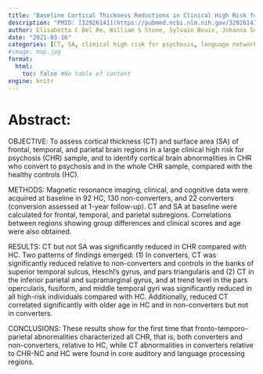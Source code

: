 ```yaml
---
title: "Baseline Cortical Thickness Reductions in Clinical High Risk for Psychosis: Brain Regions Associated with Conversion to Psychosis Versus Non-Conversion as Assessed at One-Year Follow-Up in the Shanghai-At-Risk-for-Psychosis (SHARP) Study"
description: "PMID: [32926141](https://pubmed.ncbi.nlm.nih.gov/32926141/){target='_blank'}    DOI: [10.1093/schbul/sbaa127](https://doi.org/10.1093/schbul/sbaa127){target='_blank'}"
author: Elisabetta C Del Re, William S Stone, Sylvain Bouix, Johanna Seitz, Victor Zeng, Anthony Guliano, Nathaniel Somes, Tianhong Zhang, Benjamin Reid, Amanda Lyall, Monica Lyons, Huijun Li, Susan Whitfield-Gabrieli, Matcheri Keshavan, Larry J Seidman, Robert W McCarley, Jijun Wang, Yingying Tang, Martha E Shenton, Margaret A Niznikiewicz
date: "2021-03-16"
categories: [CT, SA, clinical high risk for psychosis, language network, prediction of conversion]
#image: map.jpg
format:
  html:
    toc: false #No table of content
engine: knitr
---
```


# Abstract:

OBJECTIVE: To assess cortical thickness (CT) and surface area (SA) of frontal, temporal, and parietal brain regions in a large clinical high risk for psychosis (CHR) sample, and to identify cortical brain abnormalities in CHR who convert to psychosis and in the whole CHR sample, compared with the healthy controls (HC).

METHODS: Magnetic resonance imaging, clinical, and cognitive data were acquired at baseline in 92 HC, 130 non-converters, and 22 converters (conversion assessed at 1-year follow-up). CT and SA at baseline were calculated for frontal, temporal, and parietal subregions. Correlations between regions showing group differences and clinical scores and age were also obtained.

RESULTS: CT but not SA was significantly reduced in CHR compared with HC. Two patterns of findings emerged: (1) In converters, CT was significantly reduced relative to non-converters and controls in the banks of superior temporal sulcus, Heschl's gyrus, and pars triangularis and (2) CT in the inferior parietal and supramarginal gyrus, and at trend level in the pars opercularis, fusiform, and middle temporal gyri was significantly reduced in all high-risk individuals compared with HC. Additionally, reduced CT correlated significantly with older age in HC and in non-converters but not in converters.

CONCLUSIONS: These results show for the first time that fronto-temporo-parietal abnormalities characterized all CHR, that is, both converters and non-converters, relative to HC, while CT abnormalities in converters relative to CHR-NC and HC were found in core auditory and language processing regions.
        